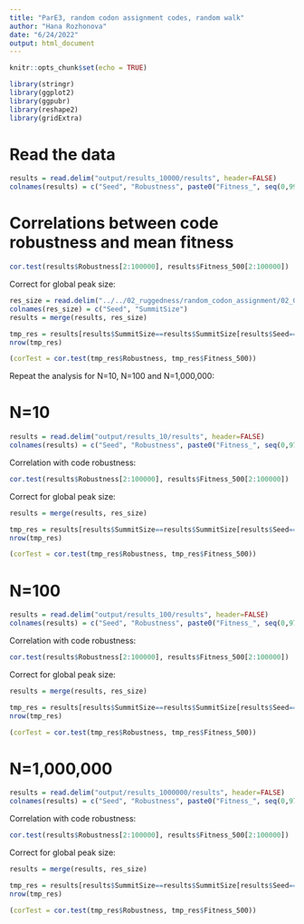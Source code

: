 ```yaml
---
title: "ParE3, random codon assignment codes, random walk"
author: "Hana Rozhonova"
date: "6/24/2022"
output: html_document
---
```


```r
knitr::opts_chunk$set(echo = TRUE)
```

```r
library(stringr)
library(ggplot2)
library(ggpubr)
library(reshape2)
library(gridExtra)
```

# Read the data
```r
results = read.delim("output/results_10000/results", header=FALSE)
colnames(results) = c("Seed", "Robustness", paste0("Fitness_", seq(0,990,by=10)))
```


# Correlations between code robustness and mean fitness
```r
cor.test(results$Robustness[2:100000], results$Fitness_500[2:100000])
```

Correct for global peak size:
```r
res_size = read.delim("../../02_ruggedness/random_codon_assignment/02_01_global_peak_size/results_globalPeakSize_random", header=FALSE)
colnames(res_size) = c("Seed", "SummitSize")
results = merge(results, res_size)

tmp_res = results[results$SummitSize==results$SummitSize[results$Seed==0],]
nrow(tmp_res)

(corTest = cor.test(tmp_res$Robustness, tmp_res$Fitness_500))
```

Repeat the analysis for N=10, N=100 and N=1,000,000:

# N=10
```r
results = read.delim("output/results_10/results", header=FALSE)
colnames(results) = c("Seed", "Robustness", paste0("Fitness_", seq(0,970,by=10)))
```

Correlation with code robustness:
```r
cor.test(results$Robustness[2:100000], results$Fitness_500[2:100000])
```

Correct for global peak size:
```r
results = merge(results, res_size)

tmp_res = results[results$SummitSize==results$SummitSize[results$Seed==0],]
nrow(tmp_res)

(corTest = cor.test(tmp_res$Robustness, tmp_res$Fitness_500))
```

# N=100
```r
results = read.delim("output/results_100/results", header=FALSE)
colnames(results) = c("Seed", "Robustness", paste0("Fitness_", seq(0,970,by=10)))
```

Correlation with code robustness:
```r
cor.test(results$Robustness[2:100000], results$Fitness_500[2:100000])
```

Correct for global peak size:
```r
results = merge(results, res_size)

tmp_res = results[results$SummitSize==results$SummitSize[results$Seed==0],]
nrow(tmp_res)

(corTest = cor.test(tmp_res$Robustness, tmp_res$Fitness_500))
```

# N=1,000,000
```r
results = read.delim("output/results_1000000/results", header=FALSE)
colnames(results) = c("Seed", "Robustness", paste0("Fitness_", seq(0,970,by=10)))
```

Correlation with code robustness:
```r
cor.test(results$Robustness[2:100000], results$Fitness_500[2:100000])
```

Correct for global peak size:
```r
results = merge(results, res_size)

tmp_res = results[results$SummitSize==results$SummitSize[results$Seed==0],]
nrow(tmp_res)

(corTest = cor.test(tmp_res$Robustness, tmp_res$Fitness_500))
```